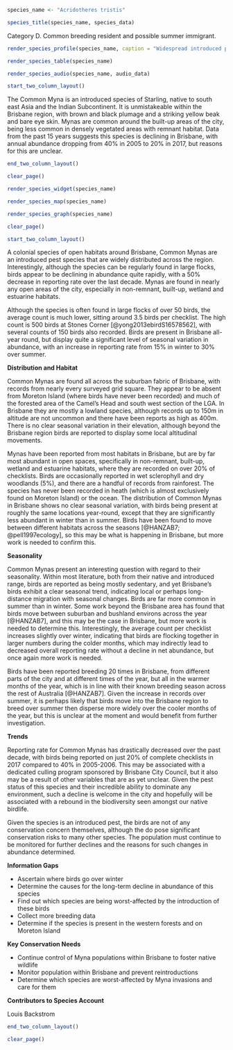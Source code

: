 ```r
species_name <- "Acridotheres tristis"
```

```r
species_title(species_name, species_data)
```

Category D. Common breeding resident and possible summer immigrant.

```r
render_species_profile(species_name, caption = "Widespread introduced pest species that appears to be declining within Brisbane despite rapid expansion across much of Australia. Appears to exhibit a degree of seasonal variation within Brisbane, being nearly twice as abundant over summer, but no clear reason for this pattern. Not of conservation concern owing to pest status.")
```

```r
render_species_table(species_name)
```

```r
render_species_audio(species_name, audio_data)
```

```r
start_two_column_layout()
```

The Common Myna is an introduced species of Starling, native to south east Asia and the Indian Subcontinent. It is unmistakeable within the Brisbane region, with brown and black plumage and a striking yellow beak and bare eye skin. Mynas are common around the built-up areas of the city, being less common in densely vegetated areas with remnant habitat. Data from the past 15 years suggests this species is declining in Brisbane, with annual abundance dropping from 40% in 2005 to 20% in 2017, but reasons for this are unclear.

```r
end_two_column_layout()
```

```r
clear_page()
```

```r
render_species_widget(species_name)
```

```r
render_species_map(species_name)
```

```r
render_species_graph(species_name)
```

```r
clear_page()
```

```r
start_two_column_layout()
```

A colonial species of open habitats around Brisbane, Common Mynas are an introduced pest species that are widely distributed across the region. Interestingly, although the species can be regularly found in large flocks, birds appear to be declining in abundance quite rapidly, with a 50% decrease in reporting rate over the last decade. Mynas are found in nearly any open areas of the city, especially in non-remnant, built-up, wetland and estuarine habitats.

Although the species is often found in large flocks of over 50 birds, the average count is much lower, sitting around 3.5 birds per checklist. The high count is 500 birds at Stones Corner [@yong2013ebirdS16578562], with several counts of 150 birds also recorded. Birds are present in Brisbane all-year round, but display quite a significant level of seasonal variation in abundance, with an increase in reporting rate from 15% in winter to 30% over summer.

**Distribution and Habitat**

Common Mynas are found all across the suburban fabric of Brisbane, with records from nearly every surveyed grid square. They appear to be absent from Moreton Island (where birds have never been recorded) and much of the forested area of the Camel's Head and south west section of the LGA. In Brisbane they are mostly a lowland species, although records up to 150m in altitude are not uncommon and there have been reports as high as 400m. There is no clear seasonal variation in their elevation, although beyond the Brisbane region birds are reported to display some local altitudinal movements.

Mynas have been reported from most habitats in Brisbane, but are by far most abundant in open spaces, specifically in non-remnant, built-up, wetland and estuarine habitats, where they are recorded on over 20% of checklists. Birds are occasionally reported in wet sclerophyll and dry woodlands (5%), and there are a handful of records from rainforest. The species has never been recorded in heath (which is almost exclusively found on Moreton Island) or the ocean. The distribution of Common Mynas in Brisbane shows no clear seasonal variation, with birds being present at roughly the same locations year-round, except that they are significantly less abundant in winter than in summer. Birds have been found to move between different habitats across the seasons [@HANZAB7; @pell1997ecology], so this may be what is happening in Brisbane, but more work is needed to confirm this.

**Seasonality**

Common Mynas present an interesting question with regard to their seasonality. Within most literature, both from their native and introduced range, birds are reported as being mostly sedentary, and yet Brisbane's birds exhibit a clear seasonal trend, indicating local or perhaps long-distance migration with seasonal changes. Birds are far more common in summer than in winter. Some work beyond the Brisbane area has found that birds move between suburban and bushland environs across the year [@HANZAB7], and this may be the case in Brisbane, but more work is needed to determine this. Interestingly, the average count per checklist increases slightly over winter, indicating that birds are flocking together in larger numbers during the colder months, which may indirectly lead to decreased overall reporting rate without a decline in net abundance, but once again more work is needed.

Birds have been reported breeding 20 times in Brisbane, from different parts of the city and at different times of the year, but all in the warmer months of the year, which is in line with their known breeding season across the rest of Australia [@HANZAB7]. Given the increase in records over summer, it is perhaps likely that birds move into the Brisbane region to breed over summer then disperse more widely over the cooler months of the year, but this is unclear at the moment and would benefit from further investigation.

**Trends**

Reporting rate for Common Mynas has drastically decreased over the past decade, with birds being reported on just 20% of complete checklists in 2017 compared to 40% in 2005-2006. This may be associated with a dedicated culling program sponsored by Brisbane City Council, but it also may be a result of other variables that are as yet unclear. Given the pest status of this species and their incredible ability to dominate any environment, such a decline is welcome in the city and hopefully will be associated with a rebound in the biodiversity seen amongst our native birdlife.

Given the species is an introduced pest, the birds are not of any conservation concern themselves, although the do pose significant conservation risks to many other species. The population must continue to be monitored for further declines and the reasons for such changes in abundance determined.

**Information Gaps**

- Ascertain where birds go over winter
- Determine the causes for the long-term decline in abundance of this species
- Find out which species are being worst-affected by the introduction of these birds
- Collect more breeding data
- Determine if the species is present in the western forests and on Moreton Island

**Key Conservation Needs**

- Continue control of Myna populations within Brisbane to foster native wildlife
- Monitor population within Brisbane and prevent reintroductions
- Determine which species are worst-affected by Myna invasions and care for them

**Contributors to Species Account**

Louis Backstrom

```r
end_two_column_layout()
```

```r
clear_page()
```
